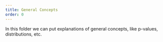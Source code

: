 ```yaml
---
title: General Concepts
order: 0
---
```


In this folder we can put explanations of general concepts, like p-values, distributions, etc.

